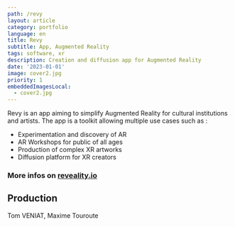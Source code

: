 ```yaml
---
path: /revy
layout: article
category: portfolio
language: en
title: Revy
subtitle: App, Augmented Reality
tags: software, xr
description: Creation and diffusion app for Augmented Reality
date: '2023-01-01'
image: cover2.jpg
priority: 1
embeddedImagesLocal:
  - cover2.jpg
---
```



Revy is an app aiming to simplify Augmented Reality for cultural institutions and artists.
The app is a toolkit allowing multiple use cases such as : 
* Experimentation and discovery of AR
* AR Workshops for public of all ages 
* Production of complex XR artworks
* Diffusion platform for XR creators


### More infos on [reveality.io](https://reveality.io/)


## Production
Tom VENIAT, Maxime Touroute
